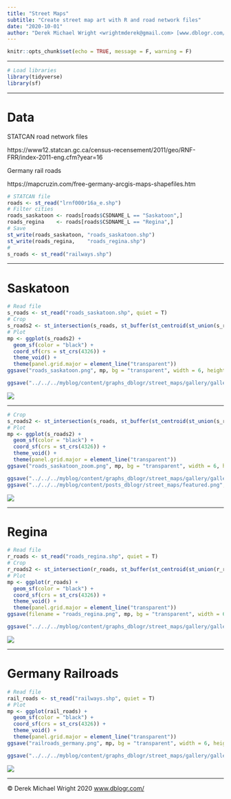 ```yaml
---
title: "Street Maps"
subtitle: "Create street map art with R and road network files"
date: "2020-10-01"
author: "Derek Michael Wright <wrightmderek@gmail.com> [www.dblogr.com/](https://dblogr.com/) [-Image Gallery-](https://dblogr.com/graphs_dblogr/street_maps/)"
---
```


```r
knitr::opts_chunk$set(echo = TRUE, message = F, warning = F)
```

---

```r
# Load libraries
library(tidyverse)
library(sf)
```

---

# Data

STATCAN road network files

https://www12.statcan.gc.ca/census-recensement/2011/geo/RNF-FRR/index-2011-eng.cfm?year=16

Germany rail roads

https://mapcruzin.com/free-germany-arcgis-maps-shapefiles.htm

```r
# STATCAN file
roads <- st_read("lrnf000r16a_e.shp")
# Filter cities
roads_saskatoon <- roads[roads$CSDNAME_L == "Saskatoon",]
roads_regina    <- roads[roads$CSDNAME_L == "Regina",]
# Save
st_write(roads_saskatoon, "roads_saskatoon.shp")
st_write(roads_regina,    "roads_regina.shp")
#
s_roads <- st_read("railways.shp")
```

---

# Saskatoon

```r
# Read file
s_roads <- st_read("roads_saskatoon.shp", quiet = T) 
# Crop
s_roads2 <- st_intersection(s_roads, st_buffer(st_centroid(st_union(s_roads)), 8500))
# Plot
mp <- ggplot(s_roads2) +
  geom_sf(color = "black") +
  coord_sf(crs = st_crs(4326)) +
  theme_void() +
  theme(panel.grid.major = element_line("transparent"))
ggsave("roads_saskatoon.png", mp, bg = "transparent", width = 6, height = 6)
```

```r
ggsave("../../../myblog/content/graphs_dblogr/street_maps/gallery/gallery/roads_saskatoon.png", mp, bg = "transparent", width = 6, height = 6)
```

![](roads_saskatoon.png)

---

```r
# Crop
s_roads2 <- st_intersection(s_roads, st_buffer(st_centroid(st_union(s_roads)), 4000))
# Plot
mp <- ggplot(s_roads2) +
  geom_sf(color = "black") +
  coord_sf(crs = st_crs(4326)) +
  theme_void() +
  theme(panel.grid.major = element_line("transparent"))
ggsave("roads_saskatoon_zoom.png", mp, bg = "transparent", width = 6, height = 6)
```

```r
ggsave("../../../myblog/content/graphs_dblogr/street_maps/gallery/gallery/roads_saskatoon_zoom.png", mp, bg = "transparent", width = 6, height = 6)
ggsave("../../../myblog/content/posts_dblogr/street_maps/featured.png", mp, bg = "transparent", width = 6, height = 6)
```

![](roads_saskatoon_zoom.png)

---

# Regina

```r
# Read file
r_roads <- st_read("roads_regina.shp", quiet = T) 
# Crop
r_roads2 <- st_intersection(r_roads, st_buffer(st_centroid(st_union(r_roads)), 8000))
# Plot
mp <- ggplot(r_roads) +
  geom_sf(color = "black") +
  coord_sf(crs = st_crs(4326)) +
  theme_void() +
  theme(panel.grid.major = element_line("transparent"))
ggsave(filename = "roads_regina.png", mp, bg = "transparent", width = 6, height = 6)
```

```r
ggsave("../../../myblog/content/graphs_dblogr/street_maps/gallery/gallery/roads_regina.png.png", mp, bg = "transparent", width = 6, height = 6)
```

![](roads_regina.png)

---

# Germany Railroads

```r
# Read file
rail_roads <- st_read("railways.shp", quiet = T) 
# Plot
mp <- ggplot(rail_roads) +
  geom_sf(color = "black") +
  coord_sf(crs = st_crs(4326)) +
  theme_void() +
  theme(panel.grid.major = element_line("transparent"))
ggsave("railroads_germany.png", mp, bg = "transparent", width = 6, height = 6)
```

```r
ggsave("../../../myblog/content/graphs_dblogr/street_maps/gallery/gallery/railroads_germany.png", mp, bg = "transparent", width = 6, height = 6)
```

![](railroads_germany.png)

---

&copy; Derek Michael Wright 2020 [www.dblogr.com/](https://dblogr.netlify.com/)